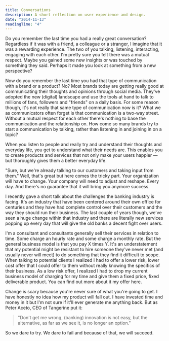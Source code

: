 ```yaml
---
title: Conversations
description: A short reflection on user experience and design.
date: "2014-11-13"
readingTime: "4"
---
```


Do you remember the last time you had a really great conversation? Regardless if it was with a friend, a colleague or a stranger, I imagine that it was a rewarding experience. The two of you talking, listening, interacting, engaging with each other. I'm pretty sure you felt there was a mutual respect. Maybe you gained some new insights or was touched by something they said. Perhaps it made you look at something from a new perspective?

Now do you remember the last time you had that type of communication with a brand or a product? No? Most brands today are getting really good at communicating their thoughts and opinions through social media. They've adopted the new (digital) landscape and use the tools at hand to talk to millions of fans, followers and "friends" on a daily basis. For some reason though, it's not really that same type of communication now is it? What we as communicators often forget is that communication is a two-way street. Without a mutual respect for each other there's nothing to base the communication and the relationship on. How come so many brands try to start a communication by talking, rather than listening in and joining in on a topic?

When you listen to people and really try and understand their thoughts and everyday life, you get to understand what their needs are. This enables you to create products and services that not only make your users happier — but thoroughly gives them a better everyday life.

"Sure, but we're already talking to our customers and taking input from them." Well, that's great but here comes the tricky part. Your organization will have to change. Your company will need to adjust and reshape. Every day. And there's no guarantee that it will bring you anymore success.

I recently gave a short talk about the challenges the banking industry is facing. It's an industry that have been centered around their own office for centuries and they have had complete control over their customers and the way they should run their business. The last couple of years though, we've seen a huge change within that industry and there are literally new services popping up every day that will give the old banks a decent fight over users.

I'm a consultant and consultants generally sell their services in relation to time. Some charge an hourly rate and some charge a monthly rate. But the general business model is that you pay X times Y. It's an understatement that my potential might be resistant to hire someone they've never met (and usually never will meet) to do something that they find it difficult to scope. When talking to potential clients I realized I had to offer a lower risk, lower cost offer that I could offer to them without really knowing the specifics of their business. As a low risk offer, I realized I had to drop my current business model of charging for my time and give them a fixed price, fixed deliverable product. You can find out more about it my offer here.

Change is scary because you're never sure of what you're going to get. I have honestly no idea how my product will fall out. I have invested time and money in it but I'm not sure if it'll ever generate me anything back. But as Peter Aceto, CEO of Tangerine put it:

> "Don't get me wrong, (banking) innovation is not easy, but the alternative, as far as we see it, is no longer an option."

So we dare to try. We dare to fail and because of that, we will succeed.
